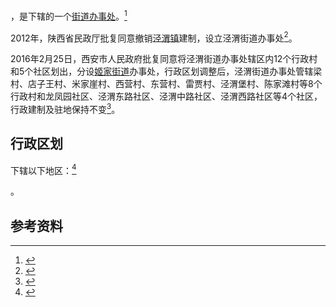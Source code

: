 {{中国乡级行政区|61/01/26/103/000}}

'''{{PAGENAMEBASE}}'''，是{{PRC admin/fullname|61/01/26/103/000|3}}下辖的一个[[街道办事处|街道办事处]]。<ref>{{PRC admin/ref sgc|{{PRC admin/parent|61/01/26/103/000}}}}</ref>

2012年，陕西省民政厅批复同意撤销[[泾渭镇|泾渭镇]]建制，设立泾渭街道办事处<ref>{{Cite web |url=http://shaanxi.mca.gov.cn/article/tzgg/201207/20120700329187.shtml |title=陕西省民政厅关于撤销西安市高陵县鹿苑镇等3个乡（镇）建制分别设立为街道办事处的批复（陕民办发〔2012〕90号） |access-date=2017-09-13 |archive-url=https://web.archive.org/web/20170913183644/http://shaanxi.mca.gov.cn/article/tzgg/201207/20120700329187.shtml |archive-date=2017-09-13 |dead-url=yes }}</ref>。

2016年2月25日，西安市人民政府批复同意将泾渭街道办事处辖区内12个行政村和5个社区划出，分设[[姬家街道|姬家街道]]办事处，行政区划调整后，泾渭街道办事处管辖梁村、店子王村、米家崖村、西营村、东营村、雷贾村、泾渭堡村、陈家滩村等8个行政村和龙凤园社区、泾渭东路社区、泾渭中路社区、泾渭西路社区等4个社区，行政建制及驻地保持不变<ref>{{Cite web |url=http://www.gao-ling.gov.cn/html/xxgk/gkml/zss/qzfwj/201611/16606.html |title=西安市人民政府关于设立高陵区姬家街道办事处的批复（市政函〔2016〕15号） |access-date=2017-09-13 |archive-url=https://web.archive.org/web/20170913183421/http://www.gao-ling.gov.cn/html/xxgk/gkml/zss/qzfwj/201611/16606.html |archive-date=2017-09-13 |dead-url=yes }}</ref>。

== 行政区划 ==

{{PAGENAMEBASE}}下辖以下地区：<ref>{{PRC admin/ref sgc|61/01/26/103/000}}</ref>

{{PRC admin/children|61/01/26/103/000}}。

== 参考资料 ==

{{reflist}}

{{行政区划小作品}}
{{PRC admin/navcat|61/01/26/103/000}}